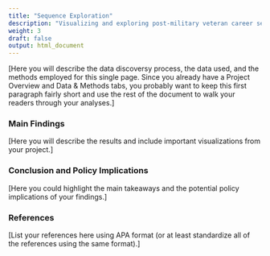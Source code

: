 ```yaml
---
title: "Sequence Exploration"
description: "Visualizing and exploring post-military veteran career sequences"
weight: 3
draft: false
output: html_document
---
```


[Here you will describe the data discoversy process, the data used, and the methods employed for this single page. Since you already have a Project Overview and Data & Methods tabs, you probably want to keep this first paragraph fairly short and use the rest of the document to walk your readers through your analyses.] 

### Main Findings 

[Here you will describe the results and include important visualizations from your project.] 

### Conclusion and Policy Implications 

[Here you could highlight the main takeaways and the potential policy implications of your findings.] 

### References 

[List your references here using APA format (or at least standardize all of the references using the same format).]








